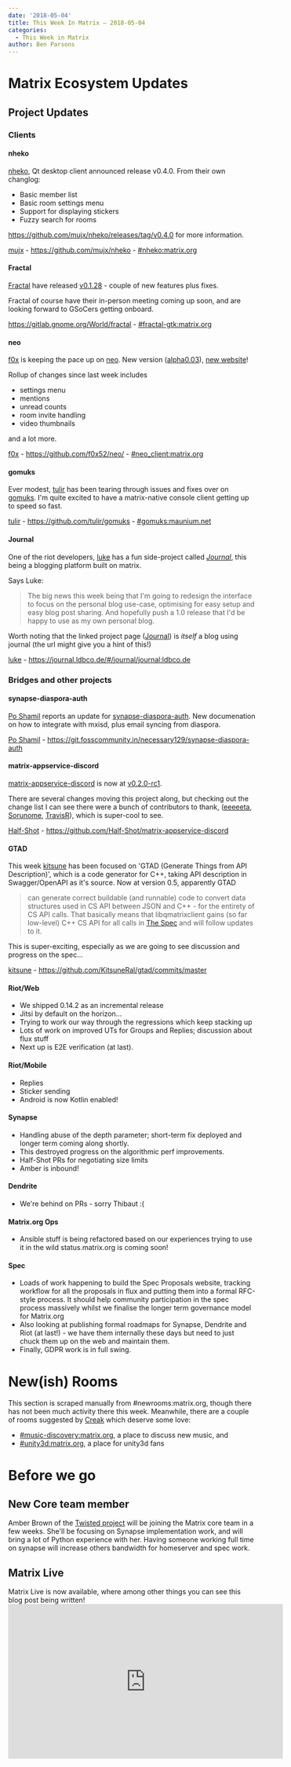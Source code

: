 ```yaml
---
date: '2018-05-04'
title: This Week In Matrix – 2018-05-04
categories:
  - This Week in Matrix
author: Ben Parsons
---
```


<h1 id="matrixecosystemupdates">Matrix Ecosystem Updates</h1>
<h2 id="projectupdates">Project Updates</h2>
<h3 id="clients">Clients</h3>
<h4 id="nheko">nheko</h4>
<a href="https://github.com/mujx/nheko">nheko</a>, Qt desktop client announced release v0.4.0. From their own changlog:
<ul>
 	<li>Basic member list</li>
 	<li>Basic room settings menu</li>
 	<li>Support for displaying stickers</li>
 	<li>Fuzzy search for rooms</li>
</ul>
<a href="https://github.com/mujx/nheko/releases/tag/v0.4.0">https://github.com/mujx/nheko/releases/tag/v0.4.0</a> for more information.

<a href="https://matrix.to/#/@mujx:matrix.org">mujx</a> - <a href="https://github.com/mujx/nheko">https://github.com/mujx/nheko</a> - <a href="https://matrix.to/#/#nheko:matrix.org">#nheko:matrix.org</a>
<h4 id="fractal">Fractal</h4>
<a href="https://gitlab.gnome.org/World/fractal">Fractal</a> have released <a href="https://gitlab.gnome.org/World/fractal/commit/eed332822a7a16f9da07374623da2195838b7cd8">v0.1.28</a> - couple of new features plus fixes.

Fractal of course have their in-person meeting coming up soon, and are looking forward to GSoCers getting onboard.

<a href="https://gitlab.gnome.org/World/fractal">https://gitlab.gnome.org/World/fractal</a> - <a href="https://matrix.to/#/#fractal-gtk:matrix.org">#fractal-gtk:matrix.org</a>
<h4 id="neo">neo</h4>
<a href="https://matrix.to/#/@f0x:matrix.org">f0x</a> is keeping the pace up on <a href="https://github.com/f0x52/neo/">neo</a>. New version (<a href="https://github.com/f0x52/neo/releases/tag/alpha0.03">alpha0.03</a>), <a href="https://neo.lain.haus/">new website</a>!

Rollup of changes since last week includes
<ul>
 	<li>settings menu</li>
 	<li>mentions</li>
 	<li>unread counts</li>
 	<li>room invite handling</li>
 	<li>video thumbnails</li>
</ul>
and a lot more.

<a href="https://matrix.to/#/@f0x:matrix.org">f0x</a> - <a href="https://github.com/f0x52/neo/">https://github.com/f0x52/neo/</a> - <a href="https://matrix.to/#/#neo_client:matrix.org">#neo_client:matrix.org</a>
<h4 id="gomuks">gomuks</h4>
Ever modest, <a href="https://matrix.to/#/@tulir:maunium.net">tulir</a> has been tearing through issues and fixes over on <a href="https://github.com/tulir/gomuks">gomuks</a>. I'm quite excited to have a matrix-native console client getting up to speed so fast.

<a href="https://matrix.to/#/@tulir:maunium.net">tulir</a> - <a href="https://github.com/tulir/gomuks">https://github.com/tulir/gomuks</a> - <a href="https://matrix.to/#/#gomuks:maunium.net">#gomuks:maunium.net</a>
<h4 id="journal">Journal</h4>
One of the riot developers, <a href="https://matrix.to/#/@lb:ldbco.de">luke</a> has a fun side-project called <em><a href="https://journal.ldbco.de/#/journal/journal:ldbco.de">Journal</a></em>, this being a blogging platform built on matrix.

Says Luke:
<blockquote>The big news this week being that I'm going to redesign the interface to focus on the personal blog use-case, optimising for easy setup and easy blog post sharing.
And hopefully push a 1.0 release that I'd be happy to use as my own personal blog.</blockquote>
Worth noting that the linked project page (<a href="https://journal.ldbco.de/#/journal/journal:ldbco.de">Journal</a>) is <em>itself</em> a blog using journal (the url might give you a hint of this!)

<a href="https://matrix.to/#/@lb:ldbco.de">luke</a> - <a href="https://journal.ldbco.de/#/journal/journal:ldbco.de">https://journal.ldbco.de/#/journal/journal:ldbco.de</a>
<h3 id="bridgesandotherprojects">Bridges and other projects</h3>
<h4 id="synapsediasporaauth">synapse-diaspora-auth</h4>
<a href="https://matrix.to/#/@noteness:poddery.com">Po Shamil</a> reports an update for <a href="https://git.fosscommunity.in/necessary129/synapse-diaspora-auth">synapse-diaspora-auth</a>. New documenation on how to integrate with mxisd, plus email syncing from diaspora.

<a href="https://matrix.to/#/@noteness:poddery.com">Po Shamil</a> - <a href="https://git.fosscommunity.in/necessary129/synapse-diaspora-auth">https://git.fosscommunity.in/necessary129/synapse-diaspora-auth</a>
<h4 id="matrixappservicediscord">matrix-appservice-discord</h4>
<a href="https://github.com/Half-Shot/matrix-appservice-discord">matrix-appservice-discord</a> is now at <a href="https://github.com/Half-Shot/matrix-appservice-discord/releases/tag/v0.2.0-rc1">v0.2.0-rc1</a>.

There are several changes moving this project along, but checking out the change list I can see there were a bunch of contributors to thank, (<a href="https://github.com/eeeeeta">eeeeeta</a>, <a href="https://github.com/Sorunome">Sorunome</a>, <a href="https://github.com/turt2live">TravisR</a>), which is super-cool to see.

<a href="https://matrix.to/#/@Half-Shot:half-shot.uk">Half-Shot</a> - <a href="https://github.com/Half-Shot/matrix-appservice-discord">https://github.com/Half-Shot/matrix-appservice-discord</a>
<h4 id="gtad">GTAD</h4>
This week <a href="https://matrix.to/#/@kitsune:matrix.org">kitsune</a> has been focused on 'GTAD (Generate Things from API Description)', which is a code generator for C++, taking API description in Swagger/OpenAPI as it's source. Now at version 0.5, apparently GTAD
<blockquote>can generate correct buildable (and runnable) code to convert data structures used in CS API between JSON and C++ - for the entirety of CS API calls. That basically means that libqmatrixclient gains (so far low-level) C++ CS API for all calls in <a href="https://matrix.org/docs/spec/client_server/unstable.html">The Spec</a> and will follow updates to it.</blockquote>
This is super-exciting, especially as we are going to see discussion and progress on the spec...

<a href="https://matrix.to/#/@kitsune:matrix.org">kitsune</a> - <a href="https://github.com/KitsuneRal/gtad/commits/master">https://github.com/KitsuneRal/gtad/commits/master</a>
<h4 id="riotweb">Riot/Web</h4>
<ul>
 	<li>We shipped 0.14.2 as an incremental release</li>
 	<li>Jitsi by default on the horizon…</li>
 	<li>Trying to work our way through the regressions which keep stacking up</li>
 	<li>Lots of work on improved UTs for Groups and Replies; discussion about flux stuff</li>
 	<li>Next up is E2E verification (at last).</li>
</ul>
<h4 id="riotmobile">Riot/Mobile</h4>
<ul>
 	<li>Replies</li>
 	<li>Sticker sending</li>
 	<li>Android is now Kotlin enabled!</li>
</ul>
<h4 id="synapse">Synapse</h4>
<ul>
 	<li>Handling abuse of the depth parameter; short-term fix deployed and longer term coming along shortly.</li>
 	<li>This destroyed progress on the algorithmic perf improvements.</li>
 	<li>Half-Shot PRs for negotiating size limits</li>
 	<li>Amber is inbound!</li>
</ul>
<h4 id="dendrite">Dendrite</h4>
<ul>
 	<li>We're behind on PRs - sorry Thibaut :(</li>
</ul>
<h4 id="matrixorgops">Matrix.org Ops</h4>
<ul>
 	<li>Ansible stuff is being refactored based on our experiences trying to use it in the wild
status.matrix.org is coming soon!</li>
</ul>
<h4 id="spec">Spec</h4>
<ul>
 	<li>Loads of work happening to build the Spec Proposals website, tracking workflow for all the proposals in flux and putting them into a formal RFC-style process. It should help community participation in the spec process massively whilst we finalise the longer term governance model for Matrix.org</li>
 	<li>Also looking at publishing formal roadmaps for Synapse, Dendrite and Riot (at last!) - we have them internally these days but need to just chuck them up on the web and maintain them.</li>
 	<li>Finally, GDPR work is in full swing.</li>
</ul>
<h1 id="newishrooms">New(ish) Rooms</h1>
This section is scraped manually from #newrooms:matrix.org, though there has not been much activity there this week. Meanwhile, there are a couple of rooms suggested by <a href="https://matrix.to/#/@Creak:matrix.org">Creak</a> which deserve some love:
<ul>
 	<li><a href="https://matrix.to/#/#music-discovery:matrix.org">#music-discovery:matrix.org</a>, a place to discuss new music, and</li>
 	<li><a href="https://matrix.to/#/#unity3d:matrix.org">#unity3d:matrix.org</a>, a place for unity3d fans</li>
</ul>
<h1 id="beforewego">Before we go</h1>
<h2 id="newcoreteammember">New Core team member</h2>
Amber Brown of the <a href="https://twistedmatrix.com/trac/">Twisted project</a> will be joining the Matrix core team in a few weeks. She'll be focusing on Synapse implementation work, and will bring a lot of Python experience with her. Having someone working full time on synapse will increase others bandwidth for homeserver and spec work.
<h2 id="matrixlive">Matrix Live</h2>
Matrix Live is now available, where among other things you can see this blog post being written!
<div class="video-container"><iframe src="https://www.youtube.com/embed/mjVexIiI9hw" width="560" height="315" frameBorder="0" allowFullScreen="allowfullscreen"></iframe></div>